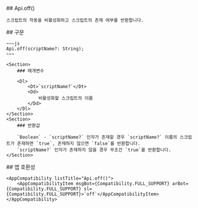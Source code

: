 
<Section>
    ## Api.off()

    스크립트의 작동을 비활성화하고 스크립트의 존재 여부를 반환합니다.
</Section>
<Section>
    ## 구문

    ~~~js
    Api.off(scriptName?: String);
    ~~~

    <Section>
        ### 매개변수

        <Dl>
            <Dt>`scriptName?`</Dt>
            <Dd>
                비활성화할 스크립트의 이름
            </Dd>
        </Dl>
    </Section>
    <Section>
        ### 반환값

        `Boolean` - `scriptName?` 인자가 존재할 경우 `scriptName?` 이름의 스크립트가 존재하면 `true`, 존재하지 않으면 `false`를 반환합니다.
        `scriptName?` 인자가 존재하지 않을 경우 무조건 `true`를 반환합니다.
    </Section>
</Section>
<Section>
    ## 앱 호환성

    <AppCompatibility listTitle="Api.off()">
        <AppCompatibilityItem msgBot={Compatibility.FULL_SUPPORT} arBot={Compatibility.FULL_SUPPORT} sl={Compatibility.FULL_SUPPORT}>`off`</AppCompatibilityItem>
    </AppCompatibility>
</Section>